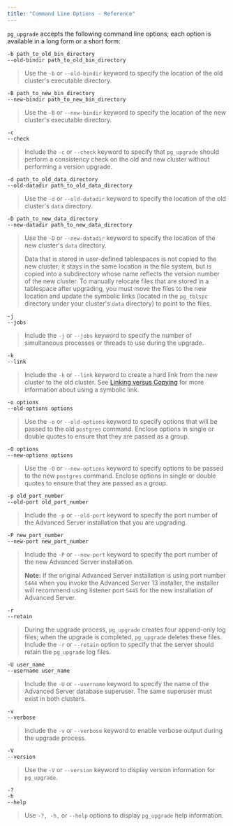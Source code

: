 ```yaml
---
title: "Command Line Options - Reference"
---
```




`pg_upgrade` accepts the following command line options; each option is available in a long form or a short form:

`-b path_to_old_bin_directory`  
`--old-bindir path_to_old_bin_directory`

> Use the `-b` or `--old-bindir` keyword to specify the location of the old cluster's executable directory.

`-B path_to_new_bin_directory`  
`--new-bindir path_to_new_bin_directory`

> Use the `-B` or `--new-bindir` keyword to specify the location of the new cluster's executable directory.

`-c`  
`--check`

> Include the `-c` or `--check` keyword to specify that `pg_upgrade` should perform a consistency check on the old and new cluster without performing a version upgrade.

`-d path_to_old_data_directory`  
`--old-datadir path_to_old_data_directory`

> Use the `-d` or `--old-datadir` keyword to specify the location of the old cluster's `data` directory.

`-D path_to_new_data_directory`  
`--new-datadir path_to_new_data_directory`

> Use the `-D` or `--new-datadir` keyword to specify the location of the new cluster's `data` directory.
>
> Data that is stored in user-defined tablespaces is not copied to the new cluster; it stays in the same location in the file system, but is copied into a subdirectory whose name reflects the version number of the new cluster. To manually relocate files that are stored in a tablespace after upgrading, you must move the files to the new location and update the symbolic links (located in the `pg_tblspc` directory under your cluster's `data` directory) to point to the files.

`-j`  
`--jobs`

> Include the `-j` or `--jobs` keyword to specify the number of simultaneous processes or threads to use during the upgrade.

`-k`  
`--link`

> Include the `-k` or `--link` keyword to create a hard link from the new cluster to the old cluster. See [Linking versus Copying](../../04_upgrading_an_installation_with_pg_upgrade/01_performing_an_upgrade/#linking_versus_copying) for more information about using a symbolic link.

`-o options`  
`--old-options options`

> Use the `-o` or `--old-options` keyword to specify options that will be passed to the old `postgres` command. Enclose options in single or double quotes to ensure that they are passed as a group.

`-O options`  
`--new-options options`

> Use the `-O` or `--new-options` keyword to specify options to be passed to the new `postgres` command. Enclose options in single or double quotes to ensure that they are passed as a group.

`-p old_port_number`  
`--old-port old_port_number`

> Include the `-p` or `--old-port` keyword to specify the port number of the Advanced Server installation that you are upgrading.

`-P new_port_number`  
`--new-port new_port_number`

> Include the `-P` or `--new-port` keyword to specify the port number of the new Advanced Server installation.
>
> **Note:** If the original Advanced Server installation is using port number `5444` when you invoke the Advanced Server 13 installer, the installer will recommend using listener port `5445` for the new installation of Advanced Server.
>
>

`-r`  
`--retain`

> During the upgrade process, `pg_upgrade` creates four append-only log files; when the upgrade is completed, `pg_upgrade` deletes these files. Include the `-r` or `--retain` option to specify that the server should retain the `pg_upgrade` log files.

`-U user_name`  
`--username user_name`

> Include the `-U` or `--username` keyword to specify the name of the Advanced Server database superuser. The same superuser must exist in both clusters.

`-v`  
`--verbose`

> Include the `-v` or `--verbose` keyword to enable verbose output during the upgrade process.

`-V`  
`--version`

> Use the `-V` or `--version` keyword to display version information for `pg_upgrade`.

`-?`  
`-h`  
`--help`

> Use `-?, -h,` or `--help` options to display `pg_upgrade` help information.
